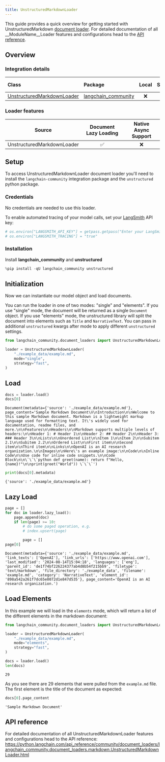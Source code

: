 ```yaml
---
title: UnstructuredMarkdownLoader
---
```


This guide provides a quick overview for getting started with UnstructuredMarkdown [document loader](https://python.langchain.com/docs/concepts/document_loaders). For detailed documentation of all __ModuleName__Loader features and configurations head to the [API reference](https://python.langchain.com/api_reference/community/document_loaders/langchain_community.document_loaders.markdown.UnstructuredMarkdownLoader.html).

## Overview
### Integration details


| Class | Package | Local | Serializable | [JS support](https://js.langchain.com/docs/integrations/document_loaders/file_loaders/unstructured/)|
| :--- | :--- | :---: | :---: |  :---: |
| [UnstructuredMarkdownLoader](https://python.langchain.com/api_reference/community/document_loaders/langchain_community.document_loaders.markdown.UnstructuredMarkdownLoader.html) | [langchain_community](https://python.langchain.com/api_reference/community/index.html) | ❌ | ❌ | ✅ | 
### Loader features
| Source | Document Lazy Loading | Native Async Support
| :---: | :---: | :---: | 
| UnstructuredMarkdownLoader | ✅ | ❌ | 

## Setup

To access UnstructuredMarkdownLoader document loader you'll need to install the `langchain-community` integration package and the `unstructured` python package.

### Credentials

No credentials are needed to use this loader.

To enable automated tracing of your model calls, set your [LangSmith](https://docs.smith.langchain.com/) API key:


```python
# os.environ["LANGSMITH_API_KEY"] = getpass.getpass("Enter your LangSmith API key: ")
# os.environ["LANGSMITH_TRACING"] = "true"
```

### Installation

Install **langchain_community** and **unstructured**


```python
%pip install -qU langchain_community unstructured
```

## Initialization

Now we can instantiate our model object and load documents. 

You can run the loader in one of two modes: "single" and "elements". If you use "single" mode, the document will be returned as a single `Document` object. If you use "elements" mode, the unstructured library will split the document into elements such as `Title` and `NarrativeText`. You can pass in additional `unstructured` kwargs after mode to apply different `unstructured` settings.


```python
from langchain_community.document_loaders import UnstructuredMarkdownLoader

loader = UnstructuredMarkdownLoader(
    "./example_data/example.md",
    mode="single",
    strategy="fast",
)
```

## Load


```python
docs = loader.load()
docs[0]
```



```output
Document(metadata={'source': './example_data/example.md'}, page_content='Sample Markdown Document\n\nIntroduction\n\nWelcome to this sample Markdown document. Markdown is a lightweight markup language used for formatting text. It\'s widely used for documentation, readme files, and more.\n\nFeatures\n\nHeaders\n\nMarkdown supports multiple levels of headers:\n\nHeader 1: # Header 1\n\nHeader 2: ## Header 2\n\nHeader 3: ### Header 3\n\nLists\n\nUnordered List\n\nItem 1\n\nItem 2\n\nSubitem 2.1\n\nSubitem 2.2\n\nOrdered List\n\nFirst item\n\nSecond item\n\nThird item\n\nLinks\n\nOpenAI is an AI research organization.\n\nImages\n\nHere\'s an example image:\n\nCode\n\nInline Code\n\nUse code for inline code snippets.\n\nCode Block\n\n\`\`\`python def greet(name): return f"Hello, {name}!"\n\nprint(greet("World")) \`\`\`')
```



```python
print(docs[0].metadata)
```
```output
{'source': './example_data/example.md'}
```
## Lazy Load


```python
page = []
for doc in loader.lazy_load():
    page.append(doc)
    if len(page) >= 10:
        # do some paged operation, e.g.
        # index.upsert(page)

        page = []
page[0]
```



```output
Document(metadata={'source': './example_data/example.md', 'link_texts': ['OpenAI'], 'link_urls': ['https://www.openai.com'], 'last_modified': '2024-08-14T15:04:18', 'languages': ['eng'], 'parent_id': 'de1f74bf226224377ab4d8b54f215bb9', 'filetype': 'text/markdown', 'file_directory': './example_data', 'filename': 'example.md', 'category': 'NarrativeText', 'element_id': '898a542a261f7dc65e0072d1e847d535'}, page_content='OpenAI is an AI research organization.')
```


## Load Elements

In this example we will load in the `elements` mode, which will return a list of the different elements in the markdown document:


```python
from langchain_community.document_loaders import UnstructuredMarkdownLoader

loader = UnstructuredMarkdownLoader(
    "./example_data/example.md",
    mode="elements",
    strategy="fast",
)

docs = loader.load()
len(docs)
```



```output
29
```


As you see there are 29 elements that were pulled from the `example.md` file. The first element is the title of the document as expected:


```python
docs[0].page_content
```



```output
'Sample Markdown Document'
```


## API reference

For detailed documentation of all UnstructuredMarkdownLoader features and configurations head to the API reference: https://python.langchain.com/api_reference/community/document_loaders/langchain_community.document_loaders.markdown.UnstructuredMarkdownLoader.html
